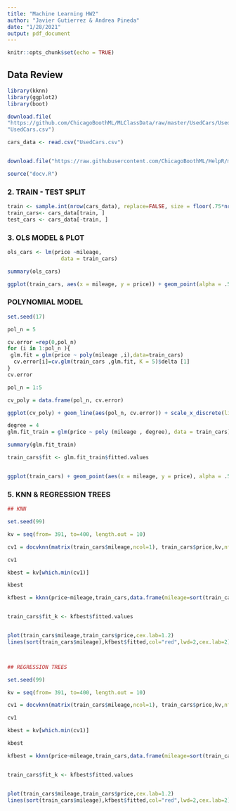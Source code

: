 ```yaml
---
title: "Machine Learning HW2"
author: "Javier Gutierrez & Andrea Pineda"
date: "1/28/2021"
output: pdf_document
---
```


```r
knitr::opts_chunk$set(echo = TRUE)
```

## Data Review

```r

library(kknn)
library(ggplot2)
library(boot)
```

```r
download.file(
"https://github.com/ChicagoBoothML/MLClassData/raw/master/UsedCars/UsedCars.csv",
"UsedCars.csv")

cars_data <- read.csv("UsedCars.csv")


download.file("https://raw.githubusercontent.com/ChicagoBoothML/HelpR/master/docv.R", "docv.R")

source("docv.R") 


```

### 2. TRAIN - TEST SPLIT

```r
train <- sample.int(nrow(cars_data), replace=FALSE, size = floor(.75*nrow(cars_data)))
train_cars<- cars_data[train, ]
test_cars <- cars_data[-train, ]

```


### 3. OLS MODEL & PLOT

```r

ols_cars <- lm(price ~mileage, 
                 data = train_cars)

summary(ols_cars)
```

```r


ggplot(train_cars, aes(x = mileage, y = price)) + geom_point(alpha = .5, color = 'blue') + geom_smooth(method = 'lm', )


```

### POLYNOMIAL MODEL

```r

set.seed(17)

pol_n = 5

cv.error =rep(0,pol_n)
for (i in 1:pol_n ){
 glm.fit = glm(price ~ poly(mileage ,i),data=train_cars)
  cv.error[i]=cv.glm(train_cars ,glm.fit, K = 5)$delta [1]
}
cv.error

pol_n = 1:5

cv_poly = data.frame(pol_n, cv.error)

ggplot(cv_poly) + geom_line(aes(pol_n, cv.error)) + scale_x_discrete(limits = 1:5)


```



```r

degree = 4
glm.fit_train = glm(price ~ poly (mileage , degree), data = train_cars)

summary(glm.fit_train)


```



```r

train_cars$fit <- glm.fit_train$fitted.values


ggplot(train_cars) + geom_point(aes(x = mileage, y = price), alpha = .5, color = 'blue') + geom_line(aes(x = mileage, y = fit))

```

### 5. KNN & REGRESSION TREES


```r

## KNN

set.seed(99)

kv = seq(from= 391, to=400, length.out = 10)

cv1 = docvknn(matrix(train_cars$mileage,ncol=1), train_cars$price,kv,nfold=5)

cv1

kbest = kv[which.min(cv1)]

kbest

kfbest = kknn(price~mileage,train_cars,data.frame(mileage=sort(train_cars$mileage)), k=kbest,kernel = "rectangular")


train_cars$fit_k <- kfbest$fitted.values


plot(train_cars$mileage,train_cars$price,cex.lab=1.2)
lines(sort(train_cars$mileage),kfbest$fitted,col="red",lwd=2,cex.lab=2)




```


```r

## REGRESSION TREES

set.seed(99)

kv = seq(from= 391, to=400, length.out = 10)

cv1 = docvknn(matrix(train_cars$mileage,ncol=1), train_cars$price,kv,nfold=5)

cv1

kbest = kv[which.min(cv1)]

kbest

kfbest = kknn(price~mileage,train_cars,data.frame(mileage=sort(train_cars$mileage)), k=kbest,kernel = "rectangular")


train_cars$fit_k <- kfbest$fitted.values


plot(train_cars$mileage,train_cars$price,cex.lab=1.2)
lines(sort(train_cars$mileage),kfbest$fitted,col="red",lwd=2,cex.lab=2)




```

